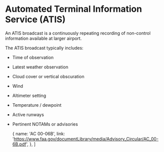 

# Automated Terminal Information Service (ATIS)

An ATIS broadcast is a continuously repeating recording of non-control
information available at larger airport.

The ATIS broadcast typically includes:

- Time of observation
- Latest weather observation
- Cloud cover or vertical obscuration
- Wind
- Altimeter setting
- Temperature / dewpoint
- Active runways
- Pertinent NOTAMs or advisories

  {
    name: 'AC 00-06B',
    link: 'https://www.faa.gov/documentLibrary/media/Advisory_Circular/AC_00-6B.pdf',
  },
]
